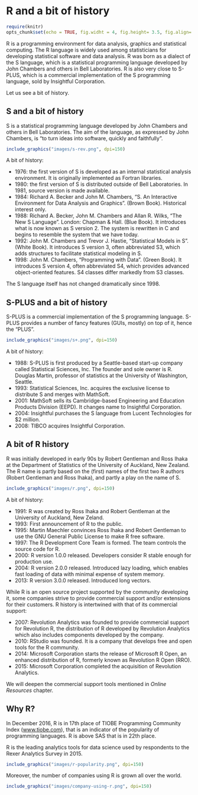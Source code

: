 # R and a bit of history

```r
require(knitr)
opts_chunk$set(echo = TRUE, fig.widht = 4, fig.height= 3.5, fig.align='center', fig.pos = 'h')
```

R is a programming environment for data analysis, graphics and statistical computing. The R language is widely used among statisticians for developing statistical software and data analysis. 
R was born as a dialect of the S language, which is a statistical programming language developed by John Chambers and others in Bell Laboratories. R is also very close to S-PLUS, which is a commercial implementation of the S programming language, sold by Insightful Corporation. 

Let us see a bit of history.

## S and a bit of history

S is a statistical programming language developed by John Chambers and others in Bell Laboratories. The aim of the language, as expressed by John Chambers, is "to turn ideas into software, quickly and faithfully".

```r
include_graphics("images/s-rev.png", dpi=150)
```


A bit of history:

 - 1976: the first version of S is developed  as an internal statistical analysis environment. It is originally implemented as Fortran libraries.
 - 1980: the first version of S is distributed outside of Bell Laboratories. In 1981, source version is made available.
 - 1984: Richard A. Becker and John M. Chambers, "S. An Interactive Environment for Data Analysis and Graphics". (Brown Book). Historical interest only.
 - 1988: Richard A. Becker, John M. Chambers and Allan R. Wilks, "The New S Language". London: Chapman & Hall. (Blue Book). It introduces what is now known as S version 2. The system is rewritten in C and begins to resemble the system that we have today.
 - 1992: John M. Chambers and Trevor J. Hastie, "Statistical Models in S". (White Book). It introduces S version 3, often abbreviated S3, which adds structures to facilitate statistical modeling in S.
 - 1998: John M. Chambers, "Programming with Data". (Green Book). It introduces S version 4, often abbreviated S4, which provides advanced object-oriented features. S4 classes differ markedly from S3 classes.

The S language itself has not changed dramatically since 1998.


## S-PLUS and a bit of history

S-PLUS is a commercial implementation of the S programming language. S-PLUS provides a number of fancy features (GUIs, mostly) on top of it, hence the "PLUS".

```r
include_graphics("images/s+.png", dpi=150)
```



A bit of history:

  - 1988: S-PLUS is first produced by a Seattle-based start-up company called Statistical Sciences, Inc. The founder and sole owner is R. Douglas Martin, professor of statistics at the University of Washington, Seattle.
 - 1993: Statistical Sciences, Inc. acquires the exclusive license to distribute S and merges with MathSoft.
 - 2001: MathSoft sells its Cambridge-based Engineering and Education Products Division (EEPD). It changes name to Insightful Corporation.
 - 2004: Insightful purchases the S language from Lucent Technologies for $2 million.
 - 2008: TIBCO acquires Insightful Corporation.


## A bit of R history

R was initially developed in early 90s by Robert Gentleman and Ross Ihaka at the Department of Statistics of the University of Auckland, New Zealand. The R name is partly based on the (first) names of the first two R authors (Robert Gentleman and Ross Ihaka), and partly a play on the name of S.

```r
include_graphics("images/r.png", dpi=150)
```


A bit of history:

 - 1991: R was created by Ross Ihaka and Robert Gentleman at the University of Auckland, New Zeland.
 - 1993: First announcement of R to the public.
 - 1995: Martin Maechler convinces Ross Ihaka and Robert Gentleman to use the GNU General Public License to make R free software.
 - 1997: The R Development Core Team is formed. The team controls the source code for R.
 - 2000: R version 1.0.0 released. Developers consider R stable enough for production use.
 - 2004: R version 2.0.0 released. Introduced lazy loading, which enables fast loading of data with minimal expense of system memory.
 - 2013: R version 3.0.0 released. Introduced long vectors.

While R is an open source project supported by the community developing it, some companies strive to provide commercial support and/or extensions for their customers. R history is intertwined with that of its commercial support:

- 2007: Revolution Analytics was founded to provide commercial support for Revolution R, the distribution of R developed by Revolution Analytics which also includes components developed by the company.
- 2010: RStudio was founded. It is a company that develops free and open tools for the R community.
- 2014: Microsoft Corporation starts the release of Microsoft R Open, an enhanced distribution of R, formerly known as Revolution R Open (RRO).
- 2015: Microsoft Corporation completed the acquisition of Revolution Analytics.


We will deepen the commercial support tools mentioned in _Online Resources_ chapter.



## Why R?

In December 2016, R is in 17th place of TIOBE Programming Community Index ([www.tiobe.com](http://www.tiobe.com/tiobe-index/)), that is an indicator of the popularity of programming languages. R is above SAS that is in 22th place.

R is the leading analytics tools for data science used by respondents to the Rexer Analytics Survey in 2015.

```r
include_graphics("images/r-popularity.png", dpi=150)
```


Moreover, the number of companies using R is grown all over the world.

```r
include_graphics("images/company-using-r.png", dpi=150)
```



